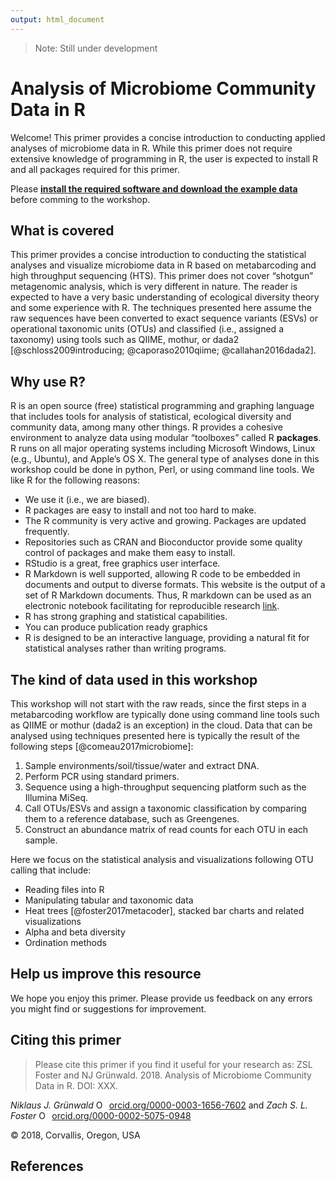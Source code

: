 ```yaml
---
output: html_document
---
```


> Note: Still under development

# Analysis of Microbiome Community Data in R

Welcome! This primer provides a concise introduction to conducting applied analyses of microbiome data in R. 
While this primer does not require extensive knowledge of programming in R, the user is expected to install R and all packages required for this primer. 

Please **[install the required software and download the example data](software_and_data.html)** before comming to the workshop.


## What is covered

This primer provides a concise introduction to conducting the statistical analyses and visualize microbiome data in R based on metabarcoding and high throughput sequencing (HTS). 
This primer does not cover "shotgun" metagenomic analysis, which is very different in nature.
The reader is expected to have a very basic understanding of ecological diversity theory and some experience with R. 
The techniques presented here assume the raw sequences have been converted to exact sequence variants (ESVs) or operational taxonomic units (OTUs) and classified (i.e., assigned a taxonomy) using tools such as QIIME, mothur, or dada2 [@schloss2009introducing; @caporaso2010qiime; @callahan2016dada2]. 


## Why use R?

R is an open source (free) statistical programming and graphing language that includes
tools for analysis of statistical, ecological diversity and community data, among many other things.
R provides a cohesive environment to analyze data using modular "toolboxes" called R **packages**.
R runs on all major operating systems including Microsoft Windows, Linux (e.g., Ubuntu), and Apple's OS X.
The general type of analyses done in this workshop could be done in python, Perl, or using command line tools.
We like R for the following reasons:

* We use it (i.e., we are biased).
* R packages are easy to install and not too hard to make.
* The R community is very active and growing. Packages are updated frequently.
* Repositories such as CRAN and Bioconductor provide some quality control of packages and make them easy to install.
* RStudio is a great, free graphics user interface.
* R Markdown is well supported, allowing R code to be embedded in documents and output to diverse formats. This website is the output of a set of R Markdown documents. Thus, R markdown can be used as an electronic notebook facilitating for reproducible research [link](http://grunwaldlab.github.io/Reproducible-science-in-R/). 
* R has strong graphing and statistical capabilities. 
* You can produce publication ready graphics 
* R is designed to be an interactive language, providing a natural fit for statistical analyses rather than writing programs.


## The kind of data used in this workshop

This workshop will not start with the raw reads, since the first steps in a metabarcoding workflow are typically done using command line tools such as QIIME or mothur (dada2 is an exception) in the cloud.
Data that can be analysed using techniques presented here is typically the result of the following steps [@comeau2017microbiome]:

1. Sample environments/soil/tissue/water and extract DNA.
1. Perform PCR using standard primers.
1. Sequence using a high-throughput sequencing platform such as the Illumina MiSeq.
1. Call OTUs/ESVs and assign a taxonomic classification by comparing them to a reference database, such as Greengenes.
1. Construct an abundance matrix of read counts for each OTU in each sample.

Here we focus on the statistical analysis and visualizations following OTU calling that include:

- Reading files into R
- Manipulating tabular and taxonomic data
- Heat trees [@foster2017metacoder], stacked bar charts and related visualizations
- Alpha and beta diversity
- Ordination methods


## Help us improve this resource

We hope you enjoy this primer. 
Please provide us feedback on any errors you might find or suggestions for improvement. 


## Citing this primer 

> Please cite this primer if you find it useful for your research as: ZSL Foster and NJ Grünwald. 2018. Analysis of Microbiome Community Data in R. DOI: XXX.

*Niklaus J. Gr&uuml;nwald*  <a href="https://orcid.org/0000-0003-1656-7602" target="orcid.widget" rel="noopener noreferrer" style="vertical-align:top;"><img src="https://orcid.org/sites/default/files/images/orcid_16x16.png" style="width:1em;margin-right:.5em;" alt="ORCID iD icon">orcid.org/0000-0003-1656-7602</a> and *Zach S. L. Foster* <a href="https://orcid.org/0000-0002-5075-0948" target="orcid.widget" rel="noopener noreferrer" style="vertical-align:top;"><img src="https://orcid.org/sites/default/files/images/orcid_16x16.png" style="width:1em;margin-right:.5em;" alt="ORCID iD icon">orcid.org/0000-0002-5075-0948</a>

&copy; 2018, Corvallis, Oregon, USA


## References


